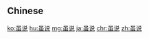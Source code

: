 {{also|雖說|雖説}}
==Chinese==
{{zh-see|雖說}}

[[ko:虽说]]
[[hu:虽说]]
[[mg:虽说]]
[[ja:虽说]]
[[chr:虽说]]
[[zh:虽说]]